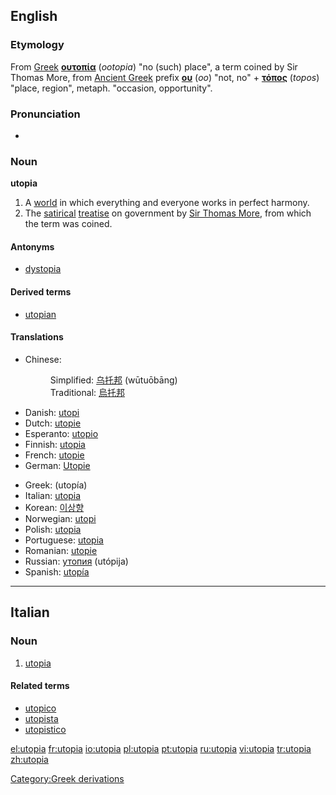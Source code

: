 ==English==

===Etymology===
From [[Greek]] '''[[ουτοπία]]''' (''ootopia'') "no (such) place", a term coined by Sir Thomas More, from [[Ancient Greek]] prefix '''[[ου]]''' (''oo'') "not, no" + '''[[τόπος]]''' (''topos'') "place, region", metaph. "occasion, opportunity".

===Pronunciation===
*{{IPA|/juˈtopiə/}}

===Noun===
'''utopia'''

# A [[world]] in which everything and everyone works in perfect harmony.
# The [[satirical]] [[treatise]] on government by [[w:Thomas More|Sir Thomas More]], from which the term was coined.

====Antonyms====
*[[dystopia]]

====Derived terms====
*[[utopian]]

====Translations====
{{trans-top|utopia}}
*Chinese:
*:Simplified: [[乌托邦]] (wūtuōbāng)
*:Traditional: [[烏托邦]]
*Danish: [[utopi]]
*Dutch: [[utopie]]
*Esperanto: [[utopio]]
*Finnish: [[#Finnish|utopia]]
*French: [[utopie]] {{f}}
*German: [[Utopie]] {{f}}
{{trans-mid}}
*Greek: {{t|el|ουτοπία|f|}} (utopía)
*Italian: [[utopia#Italian|utopia]] {{f}}
*Korean: [[이상향]]
*Norwegian: [[utopi]] {{m}}
*Polish: [[#Polish|utopia]] {{f}}
*Portuguese: [[#Portuguese|utopia]]
*Romanian: [[utopie]] {{f}}
*Russian: [[утопия]] (utópija) {{f}}
*Spanish: [[utopía]] {{f}}
{{trans-bottom}}

[[Category:Greek derivations]]

----

==Italian==
{{wikipedia|lang=it}}

===Noun===
{{it-noun|utopi|f|a|e}}

# [[utopia#English|utopia]]

====Related terms====
*[[utopico]]
*[[utopista]]
*[[utopistico]]

[[el:utopia]]
[[fr:utopia]]
[[io:utopia]]
[[pl:utopia]]
[[pt:utopia]]
[[ru:utopia]]
[[vi:utopia]]
[[tr:utopia]]
[[zh:utopia]]